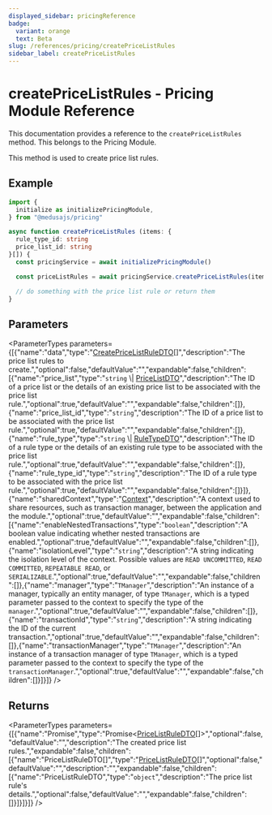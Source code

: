 ```yaml
---
displayed_sidebar: pricingReference
badge:
  variant: orange
  text: Beta
slug: /references/pricing/createPriceListRules
sidebar_label: createPriceListRules
---
```



# createPriceListRules - Pricing Module Reference

This documentation provides a reference to the `createPriceListRules` method. This belongs to the Pricing Module.

This method is used to create price list rules.

## Example

```ts
import {
  initialize as initializePricingModule,
} from "@medusajs/pricing"

async function createPriceListRules (items: {
  rule_type_id: string
  price_list_id: string
}[]) {
  const pricingService = await initializePricingModule()

  const priceListRules = await pricingService.createPriceListRules(items)

  // do something with the price list rule or return them
}
```

## Parameters

<ParameterTypes parameters={[{"name":"data","type":"[CreatePriceListRuleDTO](../../interfaces/pricing.CreatePriceListRuleDTO.mdx)[]","description":"The price list rules to create.","optional":false,"defaultValue":"","expandable":false,"children":[{"name":"price_list","type":"`string` \\| [PriceListDTO](../../interfaces/pricing.PriceListDTO.mdx)","description":"The ID of a price list or the details of an existing price list to be associated with the price list rule.","optional":true,"defaultValue":"","expandable":false,"children":[]},{"name":"price_list_id","type":"`string`","description":"The ID of a price list to be associated with the price list rule.","optional":true,"defaultValue":"","expandable":false,"children":[]},{"name":"rule_type","type":"`string` \\| [RuleTypeDTO](../../interfaces/pricing.RuleTypeDTO.mdx)","description":"The ID of a rule type or the details of an existing rule type to be associated with the price list rule.","optional":true,"defaultValue":"","expandable":false,"children":[]},{"name":"rule_type_id","type":"`string`","description":"The ID of a rule type to be associated with the price list rule.","optional":true,"defaultValue":"","expandable":false,"children":[]}]},{"name":"sharedContext","type":"[Context](../../interfaces/pricing.Context.mdx)","description":"A context used to share resources, such as transaction manager, between the application and the module.","optional":true,"defaultValue":"","expandable":false,"children":[{"name":"enableNestedTransactions","type":"`boolean`","description":"A boolean value indicating whether nested transactions are enabled.","optional":true,"defaultValue":"","expandable":false,"children":[]},{"name":"isolationLevel","type":"`string`","description":"A string indicating the isolation level of the context. Possible values are `READ UNCOMMITTED`, `READ COMMITTED`, `REPEATABLE READ`, or `SERIALIZABLE`.","optional":true,"defaultValue":"","expandable":false,"children":[]},{"name":"manager","type":"`TManager`","description":"An instance of a manager, typically an entity manager, of type `TManager`, which is a typed parameter passed to the context to specify the type of the `manager`.","optional":true,"defaultValue":"","expandable":false,"children":[]},{"name":"transactionId","type":"`string`","description":"A string indicating the ID of the current transaction.","optional":true,"defaultValue":"","expandable":false,"children":[]},{"name":"transactionManager","type":"`TManager`","description":"An instance of a transaction manager of type `TManager`, which is a typed parameter passed to the context to specify the type of the `transactionManager`.","optional":true,"defaultValue":"","expandable":false,"children":[]}]}]} />

## Returns

<ParameterTypes parameters={[{"name":"Promise","type":"Promise&#60;[PriceListRuleDTO](../../interfaces/pricing.PriceListRuleDTO.mdx)[]&#62;","optional":false,"defaultValue":"","description":"The created price list rules.","expandable":false,"children":[{"name":"PriceListRuleDTO[]","type":"[PriceListRuleDTO](../../interfaces/pricing.PriceListRuleDTO.mdx)[]","optional":false,"defaultValue":"","description":"","expandable":false,"children":[{"name":"PriceListRuleDTO","type":"`object`","description":"The price list rule's details.","optional":false,"defaultValue":"","expandable":false,"children":[]}]}]}]} />
